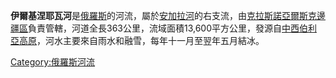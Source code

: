 '''伊爾基涅耶瓦河'''是[[俄羅斯|俄羅斯]]的河流，屬於[[安加拉河|安加拉河]]的右支流，由[[克拉斯諾亞爾斯克邊疆區|克拉斯諾亞爾斯克邊疆區]]負責管轄，河道全長363公里，流域面積13,600平方公里，發源自[[中西伯利亞高原|中西伯利亞高原]]，河水主要來自雨水和融雪，每年十一月至翌年五月結冰。

{{Russia-geo-stub}}
[[Category:俄羅斯河流|Category:俄羅斯河流]]